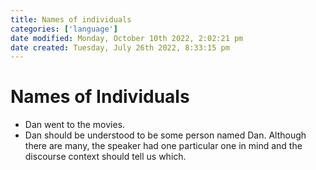 ```yaml
---
title: Names of individuals
categories: ['language']
date modified: Monday, October 10th 2022, 2:02:21 pm
date created: Tuesday, July 26th 2022, 8:33:15 pm
---
```


# Names of Individuals
- Dan went to the movies.
- Dan should be understood to be some person named Dan. Although there are many, the speaker had one particular one in mind and the discourse context should tell us which.



